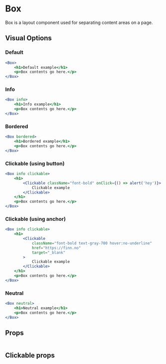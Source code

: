 
# Box

Box is a layout component used for separating content areas on a page.

## Visual Options

### Default

```jsx example
<Box>
    <h1>Default example</h1>
    <p>Box contents go here.</p>
</Box>
```

### Info

```jsx example
<Box info>
    <h1>Info example</h1>
    <p>Box contents go here.</p>
</Box>
```

### Bordered

```jsx example
<Box bordered>
    <h1>Bordered example</h1>
    <p>Box contents go here.</p>
</Box>
```

### Clickable (using button)

```jsx example
<Box info clickable>
    <h1>
        <Clickable className="font-bold" onClick={() => alert('hey')}>
            Clickable example
        </Clickable>
    </h1>
    <p>Box contents go here.</p>
</Box>
```

### Clickable (using anchor)

```jsx example
<Box info clickable>
    <h1>
        <Clickable
            className="font-bold text-gray-700 hover:no-underline"
            href="https://finn.no"
            target="_blank"
        >
            Clickable example
        </Clickable>
    </h1>
    <p>Box contents go here.</p>
</Box>
```

### Neutral

```jsx example
<Box neutral>
    <h1>Neutral example</h1>
    <p>Box contents go here.</p>
</Box>
```

## Props

```props packages/box/src/component.tsx

```

## Clickable props

```props packages/box/src/clickable.tsx

```
